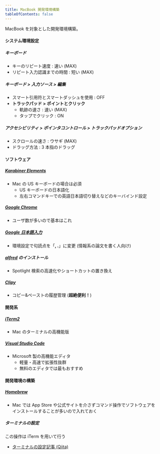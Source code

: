```yaml
---
title: MacBook 開発環境構築
tableOfContents: false
---
```


MacBook を対象とした開発環境構築。

#### システム環境設定

##### キーボード

- キーのリピート速度 : 速い (MAX)
- リピート入力認識までの時間 : 短い (MAX)

##### キーボード > 入力ソース > 編集

- スマート引用符とスマートダッシュを使用 : OFF
- **トラックパッド > ポイントとクリック**
  - 軌跡の速さ : 速い (MAX)
  - タップでクリック : ON

##### アクセシビリティ > ポインタコントロール > トラックパッドオプション

- スクロールの速さ : ウサギ (MAX)
- ドラッグ方法 : 3 本指のドラッグ

#### ソフトウェア

##### [Karabiner Elements](https://karabiner-elements.pqrs.org/)

- Mac の US キーボードの場合は必須
  - US キーボードの日本語化
  - 左右コマンドキーでの英語日本語切り替えなどのキーバインド設定

##### [Google Chrome](https://www.google.com/intl/ja_jp/chrome/)

- ユーザ数が多いので基本はこれ

##### [Google 日本語入力](https://www.google.co.jp/ime/)

- 環境設定で句読点を「**, .**」に変更 (情報系の論文を書く人向け)

##### [alfred](https://www.alfredapp.com/) のインストール

- Spotlight 検索の高速化やショートカットの置き換え

##### [Clipy](https://clipy-app.com/)

- コピー&ペーストの履歴管理 (**超絶便利！**)

#### 開発系

##### [iTerm2](https://www.iterm2.com/)

- Mac のターミナルの高機能版

##### [Visual Studio Code](https://code.visualstudio.com/)

- Microsoft 製の高機能エディタ
  - 軽量・高速で拡張性抜群
  - 無料のエディタでは最もおすすめ

#### 開発環境の構築

##### [Homebrew](https://brew.sh/index_ja)

- Mac では App Store や公式サイトを介さずコマンド操作でソフトウェアをインストールすることが多いので入れておく

##### ターミナルの設定

この操作は iTerm を用いて行う

- [ターミナルの設定記事 (Qiita)](https://qiita.com/kinchiki/items/57e9391128d07819c321)
